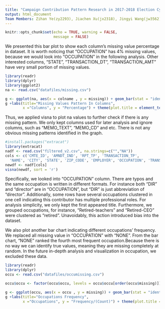 ```yaml
---
title: "Campaign Contribution Pattern Research in 2017-2018 Election Cycle - Analysis of Data Quality"
output: html_document
Team Members: Zihan Ye(zy2293), Jiachen Xu(jx2318), Jingyi Wang(jw3562), Haikun Du(hd2377)
---
```


```r
knitr::opts_chunk$set(echo = TRUE, warning = FALSE,
                      message = FALSE)
```

We presented this bar plot to show each column’s missing value percentage in dataset. It is worth noticing that “OCCUPATION” has 4% missing values, because we would look into “OCCUPATION” in the following analysis. Other interested columns, “STATE”, “TRANSACTION_DT”, “TRANSACTION_AMT” have very small portion of missing values.
```r
library(readr)
library(dplyr)
library(ggplot2)
na <- read.csv("datafiles/missing.csv")

g <- ggplot(na, aes(x = colname , y = missing)) + geom_bar(stat = "identity")  + geom_text(aes(label=missing), vjust=-1, color = "red", size = 5)
g +labs(title="Missing Values Pattern In Columns",
        x ="Columns", y = "Percentage") + theme(plot.title = element_text(size = 30, hjust = 0.5), axis.title.x = element_text(size= 20),axis.title.y = element_text(size= 20))

```

Thus, we applied visna to plot na values to further check if there is any missing pattern. We only kept columns used for later analysis and ignore columns, such as "MEMO_TEXT", "MEMO_CD" and etc. There is not any obvious missing patterns identified in the graph. 
```r
#install.packages("extracat")
library(extracat)
nadf <- read.csv("filtered_v2.csv", na.strings=c("","NA"))
cols <- c('CMTE_ID', 'AMNDT_IND', 'RPT_TP', 'TRANSACTION_TP',  
  'NAME', 'CITY', 'STATE', 'ZIP_CODE', 'EMPLOYER', 'OCCUPATION', 'TRANSACTION_DT', 'TRANSACTION_AMT')
newdf <- nadf[cols]
visna(newdf, sort = 'r')

```



Specifically, we looked into “OCCUPATION” column. There are typos and the same occupation is written in different formats. For instance both “DIR” and "director" are in "OCCUPATION", but "DIR" is just abbreviation of "director". Additionally, some rows have several occupations clustered in one cell indicating this contributor has multiple professional roles. For analysis simplicity, we only kept the first appeared title. Furthermore, we grouped occupations, for instance, “Retired-teachers” and “Retired-CEO” were clustered as “retired”. Unavoidably, this action introduced bias into the dataset.

We also plot another bar chart indicating different occupations’ frequency.  We replaced all missing value in “OCCUPATION” with “NONE”. From the bar chart, “NONE” ranked the fourth most frequent occupation.Because there is no way we can identify true values, meaning they are missing completely at random. In the future in-depth analysis and visualization in occupation, we excluded these data.


```r
library(readr)
library(dplyr)
occu <- read.csv("datafiles/occumissing.csv")

occu$occu <- factor(occu$occu, levels = occu$occu[order(occu$missing)])

g <- ggplot(occu, aes(x = occu , y = missing)) + geom_bar(stat = "identity")  + geom_text(aes(label=missing), hjust = -0.5, vjust=0.5, color = "red") + coord_flip()
g +labs(title="Occupations Frequency",
        x ="Occupations", y = "Frequency/(Count)") + theme(plot.title = element_text(size = 30, hjust = 0.5), axis.title.x = element_text(size= 20),axis.title.y = element_text(size= 20))
```

